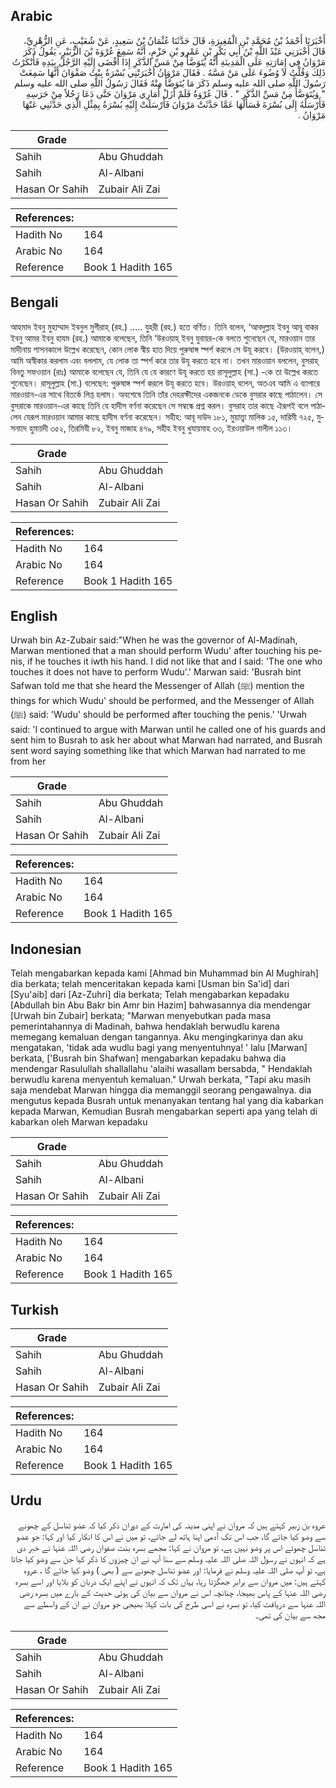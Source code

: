 ## Arabic


<div dir="rtl" lang="ar" style={{fontSize:'larger',backgroundColor:'#f8f9fa',padding:20}}>
أَخْبَرَنَا أَحْمَدُ بْنُ مُحَمَّدِ بْنِ الْمُغِيرَةِ، قَالَ حَدَّثَنَا عُثْمَانُ بْنُ سَعِيدٍ، عَنْ شُعَيْبٍ، عَنِ الزُّهْرِيِّ، قَالَ أَخْبَرَنِي عَبْدُ اللَّهِ بْنُ أَبِي بَكْرِ بْنِ عَمْرِو بْنِ حَزْمٍ، أَنَّهُ سَمِعَ عُرْوَةَ بْنَ الزُّبَيْرِ، يَقُولُ ذَكَرَ مَرْوَانُ فِي إِمَارَتِهِ عَلَى الْمَدِينَةِ أَنَّهُ يُتَوَضَّأُ مِنْ مَسِّ الذَّكَرِ إِذَا أَفْضَى إِلَيْهِ الرَّجُلُ بِيَدِهِ فَأَنْكَرْتُ ذَلِكَ وَقُلْتُ لاَ وُضُوءَ عَلَى مَنْ مَسَّهُ ‏.‏ فَقَالَ مَرْوَانُ أَخْبَرَتْنِي بُسْرَةُ بِنْتُ صَفْوَانَ أَنَّهَا سَمِعَتْ رَسُولَ اللَّهِ صلى الله عليه وسلم ذَكَرَ مَا يُتَوَضَّأُ مِنْهُ فَقَالَ رَسُولُ اللَّهِ صلى الله عليه وسلم ‏ "‏ وَيُتَوَضَّأُ مِنْ مَسِّ الذَّكَرِ ‏"‏ ‏.‏ قَالَ عُرْوَةُ فَلَمْ أَزَلْ أُمَارِي مَرْوَانَ حَتَّى دَعَا رَجُلاً مِنْ حَرَسِهِ فَأَرْسَلَهُ إِلَى بُسْرَةَ فَسَأَلَهَا عَمَّا حَدَّثَتْ مَرْوَانَ فَأَرْسَلَتْ إِلَيْهِ بُسْرَةُ بِمِثْلِ الَّذِي حَدَّثَنِي عَنْهَا مَرْوَانُ ‏.‏
</div>
<div style={{backgroundColor:'#f8f9fa',padding:20, marginBottom: 10}}><table> <thead> <tr> <th>Grade</th> <th></th> </tr> </thead> <tbody> <tr><td>Sahih</td><td>Abu Ghuddah</td></tr><tr><td>Sahih</td><td>Al-Albani</td></tr><tr><td>Hasan Or Sahih</td><td>Zubair Ali Zai</td></tr></tbody></table><table> <thead> <tr> <th>References:</th> <th></th> </tr> </thead> <tbody><tr><td>Hadith No</td><td>164</td></tr><tr><td>Arabic No</td><td>164</td></tr><tr><td>Reference</td><td>Book 1 Hadith 165</td></tr></tbody></table></div>

## Bengali


<div dir="ltr" lang="bn" style={{fontSize:'larger',backgroundColor:'#f8f9fa',padding:20}}>
আহমাদ ইবনু মুহাম্মাদ ইবনুল মুগীরাহ্ (রহ.) ..... যুহরী (রহ.) হতে বর্ণিত। তিনি বলেন, ‘আবদুল্লাহ ইবনু আবূ বাকর ইবনু আমর ইবনু হাযম (রহ.) আমাকে বলেছেন, তিনি ‘উরওয়াহ্ ইবনু যুবায়র-কে বলতে শুনেছেন যে, মারওয়ান তার মাদীনায় শাসনকালে উল্লেখ করেছেন, কোন লোক স্বীয় হাত দিয়ে পুরুষাঙ্গ স্পর্শ করলে সে উযূ করবে। (উরওয়াহ্ বলেন,) আমি অস্বীকার করলাম এবং বললাম, যে লোক তা স্পর্শ করে তার উযূ করতে হবে না। তখন মারওয়ান বললেন, বুসরাহ্ বিনতু সফওয়ান (রাঃ) আমাকে বলেছেন যে, তিনি যে যে কারণে উযূ করতে হয় রাসূলুল্লাহ (সা.) -কে তা উল্লেখ করতে শুনেছেন। রাসূলুল্লাহ (সা.) বলেছেন: পুরুষাঙ্গ স্পর্শ করলে উযূ করতে হবে। উরওয়াহ্ বলেন, অতএব আমি এ ব্যাপারে মারওয়ান-এর সাথে বিতর্কে লিপ্ত হলাম। অবশেষে তিনি তাঁর দেহরক্ষীদের একজনকে ডেকে বুসরার কাছে পাঠালেন। সে বুসরাকে মারওয়ান-এর কাছে তিনি যে হাদীস বর্ণনা করেছেন সে সম্বন্ধে প্রশ্ন করল। বুসরাহ তার কাছে ঐরূপই বলে পাঠালেন যেরূপ মারওয়ান আমার কাছে হাদীস বর্ণনা করেছেন। সহীহ: আবূ দাউদ ১৮১, মুয়াত্ত্বা মালিক ১৫, দারিমী ৭২৫, মুসনাদে হুমায়দী ৩৫২, তিরমিযী ৮২, ইবনু মাজাহ ৪৭৯, সহীহ ইবনু খুযায়মাহ ৩৩, ইরওয়াউল গালীল ১১৩।
</div>
<div style={{backgroundColor:'#f8f9fa',padding:20, marginBottom: 10}}><table> <thead> <tr> <th>Grade</th> <th></th> </tr> </thead> <tbody> <tr><td>Sahih</td><td>Abu Ghuddah</td></tr><tr><td>Sahih</td><td>Al-Albani</td></tr><tr><td>Hasan Or Sahih</td><td>Zubair Ali Zai</td></tr></tbody></table><table> <thead> <tr> <th>References:</th> <th></th> </tr> </thead> <tbody><tr><td>Hadith No</td><td>164</td></tr><tr><td>Arabic No</td><td>164</td></tr><tr><td>Reference</td><td>Book 1 Hadith 165</td></tr></tbody></table></div>

## English


<div dir="ltr" lang="en" style={{fontSize:'larger',backgroundColor:'#f8f9fa',padding:20}}>
Urwah bin Az-Zubair said:"When he was the governor of Al-Madinah, Marwan mentioned that a man should perform Wudu' after touching his penis, if he touches it iwth his hand. I did not like that and I said: 'The one who touches it does not have to perform Wudu'.' Marwan said: 'Busrah bint Safwan told me that she heard the Messenger of Allah (ﷺ) mention the things for which Wudu' should be performed, and the Messenger of Allah (ﷺ) said: 'Wudu' should be performed after touching the penis.' 'Urwah said: 'I continued to argue with Marwan until he called one of his guards and sent him to Busrah to ask her about what Marwan had narrated, and Busrah sent word saying something like that which Marwan had narrated to me from her
</div>
<div style={{backgroundColor:'#f8f9fa',padding:20, marginBottom: 10}}><table> <thead> <tr> <th>Grade</th> <th></th> </tr> </thead> <tbody> <tr><td>Sahih</td><td>Abu Ghuddah</td></tr><tr><td>Sahih</td><td>Al-Albani</td></tr><tr><td>Hasan Or Sahih</td><td>Zubair Ali Zai</td></tr></tbody></table><table> <thead> <tr> <th>References:</th> <th></th> </tr> </thead> <tbody><tr><td>Hadith No</td><td>164</td></tr><tr><td>Arabic No</td><td>164</td></tr><tr><td>Reference</td><td>Book 1 Hadith 165</td></tr></tbody></table></div>

## Indonesian


<div dir="ltr" lang="id" style={{fontSize:'larger',backgroundColor:'#f8f9fa',padding:20}}>
Telah mengabarkan kepada kami [Ahmad bin Muhammad bin Al Mughirah] dia berkata; telah menceritakan kepada kami [Usman bin Sa'id] dari [Syu'aib] dari [Az-Zuhri] dia berkata; Telah mengabarkan kepadaku [Abdullah bin Abu Bakr bin Amr bin Hazim] bahwasannya dia mendengar [Urwah bin Zubair] berkata; "Marwan menyebutkan pada masa pemerintahannya di Madinah, bahwa hendaklah berwudlu karena memegang kemaluan dengan tangannya. Aku mengingkarinya dan aku mengatakan, 'tidak ada wudlu bagi yang menyentuhnya! ' lalu [Marwan] berkata, ['Busrah bin Shafwan] mengabarkan kepadaku bahwa dia mendengar Rasulullah shallallahu 'alaihi wasallam bersabda, " Hendaklah berwudlu karena menyentuh kemaluan." Urwah berkata, "Tapi aku masih saja mendebat Marwan hingga dia memanggil seorang pengawalnya. dia mengutus kepada Busrah untuk menanyakan tentang hal yang dia kabarkan kepada Marwan, Kemudian Busrah mengabarkan seperti apa yang telah di kabarkan oleh Marwan kepadaku
</div>
<div style={{backgroundColor:'#f8f9fa',padding:20, marginBottom: 10}}><table> <thead> <tr> <th>Grade</th> <th></th> </tr> </thead> <tbody> <tr><td>Sahih</td><td>Abu Ghuddah</td></tr><tr><td>Sahih</td><td>Al-Albani</td></tr><tr><td>Hasan Or Sahih</td><td>Zubair Ali Zai</td></tr></tbody></table><table> <thead> <tr> <th>References:</th> <th></th> </tr> </thead> <tbody><tr><td>Hadith No</td><td>164</td></tr><tr><td>Arabic No</td><td>164</td></tr><tr><td>Reference</td><td>Book 1 Hadith 165</td></tr></tbody></table></div>

## Turkish


<div dir="ltr" lang="tr" style={{fontSize:'larger',backgroundColor:'#f8f9fa',padding:20}}>

</div>
<div style={{backgroundColor:'#f8f9fa',padding:20, marginBottom: 10}}><table> <thead> <tr> <th>Grade</th> <th></th> </tr> </thead> <tbody> <tr><td>Sahih</td><td>Abu Ghuddah</td></tr><tr><td>Sahih</td><td>Al-Albani</td></tr><tr><td>Hasan Or Sahih</td><td>Zubair Ali Zai</td></tr></tbody></table><table> <thead> <tr> <th>References:</th> <th></th> </tr> </thead> <tbody><tr><td>Hadith No</td><td>164</td></tr><tr><td>Arabic No</td><td>164</td></tr><tr><td>Reference</td><td>Book 1 Hadith 165</td></tr></tbody></table></div>

## Urdu


<div dir="rtl" lang="ur" style={{fontSize:'larger',backgroundColor:'#f8f9fa',padding:20}}>
عروہ بن زبیر کہتے ہیں کہ مروان نے اپنی مدینہ کی امارت کے دوران ذکر کیا کہ عضو تناسل کے چھونے سے وضو کیا جائے گا، جب اس تک آدمی اپنا ہاتھ لے جائے، تو میں نے اس کا انکار کیا اور کہا: جو عضو تناسل چھوئے اس پر وضو نہیں ہے، تو مروان نے کہا: مجھے بسرہ بنت صفوان رضی اللہ عنہا نے خبر دی ہے کہ انہوں نے رسول اللہ صلی اللہ علیہ وسلم سے سنا آپ نے ان چیزوں کا ذکر کیا جن سے وضو کیا جاتا ہے، تو آپ صلی اللہ علیہ وسلم نے فرمایا: اور عضو تناسل چھونے سے ( بھی ) وضو کیا جائے گا ، عروہ کہتے ہیں: میں مروان سے برابر جھگڑتا رہا، یہاں تک کہ انہوں نے اپنے ایک دربان کو بلایا اور اسے بسرہ رضی اللہ عنہا کے پاس بھیجا، چنانچہ اس نے مروان سے بیان کی ہوئی حدیث کے بارے میں بسرہ رضی اللہ عنہا سے دریافت کیا، تو بسرہ نے اسی طرح کی بات کہلا بھیجی جو مروان نے ان کے واسطے سے مجھ سے بیان کی تھی۔
</div>
<div style={{backgroundColor:'#f8f9fa',padding:20, marginBottom: 10}}><table> <thead> <tr> <th>Grade</th> <th></th> </tr> </thead> <tbody> <tr><td>Sahih</td><td>Abu Ghuddah</td></tr><tr><td>Sahih</td><td>Al-Albani</td></tr><tr><td>Hasan Or Sahih</td><td>Zubair Ali Zai</td></tr></tbody></table><table> <thead> <tr> <th>References:</th> <th></th> </tr> </thead> <tbody><tr><td>Hadith No</td><td>164</td></tr><tr><td>Arabic No</td><td>164</td></tr><tr><td>Reference</td><td>Book 1 Hadith 165</td></tr></tbody></table></div>